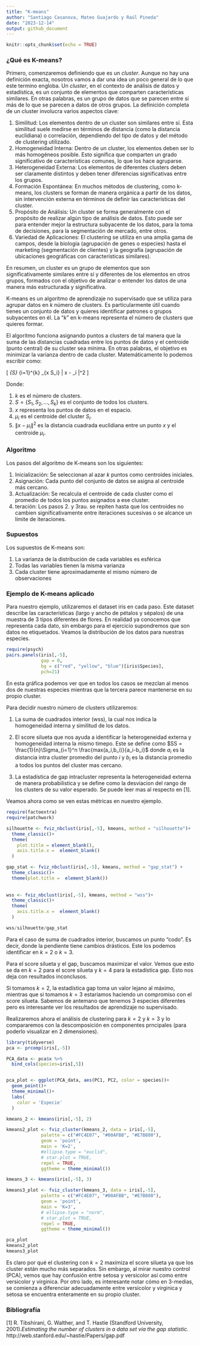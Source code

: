 ```yaml
---
title: "K-means"
author: "Santiago Casanova, Mateo Guajardo y Raúl Pineda"
date: "2023-12-14"
output: github_document
---
```


```r
knitr::opts_chunk$set(echo = TRUE)
```

### ¿Qué es K-means?


Primero, comenzaremos definiendo que es un $\textit{cluster}$. Aunque no hay una definición exacta, nosotros vamos a dar una idea un poco general de lo que este termino engloba. Un $\textit{cluster}$, en el contexto de análisis de datos y estadística, es un conjunto de elementos que comparten características similares. En otras palabras, es un grupo de datos que se parecen entre sí más de lo que se parecen a datos de otros grupos. La definición completa de un cluster involucra varios aspectos clave:


1. Similitud: Los elementos dentro de un cluster son similares entre sí. Esta similitud suele medirse en términos de distancia (como la distancia euclidiana) o correlación, dependiendo del tipo de datos y del método de clustering utilizado.
1. Homogeneidad Interna: Dentro de un cluster, los elementos deben ser lo más homogéneos posible. Esto significa que comparten un grado significativo de características comunes, lo que los hace agruparse.
1. Heterogeneidad Externa: Los elementos de diferentes clusters deben ser claramente distintos y deben tener diferencias significativas entre los grupos.
1. Formación Espontánea: En muchos métodos de clustering, como k-means, los clusters se forman de manera orgánica a partir de los datos, sin intervención externa en términos de definir las características del cluster.
1. Propósito de Análisis: Un cluster se forma generalmente con el propósito de realizar algún tipo de análisis de datos. Esto puede ser para entender mejor la estructura subyacente de los datos, para la toma de decisiones, para la segmentación de mercado, entre otros.
1. Variedad de Aplicaciones: El clustering se utiliza en una amplia gama de campos, desde la biología (agrupación de genes o especies) hasta el marketing (segmentación de clientes) y la geografía (agrupación de ubicaciones geográficas con características similares).


En resumen, un cluster es un grupo de elementos que son significativamente similares entre sí y diferentes de los elementos en otros grupos, formados con el objetivo de analizar o entender los datos de una manera más estructurada y significativa.


K-means es un algoritmo de aprendizaje no supervisado que se utiliza para agrupar datos en $k$ número de clusters. Es particularmente útil cuando tienes un conjunto de datos y quieres identificar patrones o grupos subyacentes en él. La "$k$" en k-means representa el número de clusters que quieres formar.

El algoritmo funciona asignando puntos a clusters de tal manera que la suma de las distancias cuadradas entre los puntos de datos y el centroide (punto central) de su cluster sea mínima. En otras palabras, el objetivo es minimizar la varianza dentro de cada cluster. Matemáticamente lo podemos escribir como:

\[ \min_{S} \sum_{i=1}^{k} \sum_{x \in S_i} \| x - \mu_i \|^2 \]

Donde:

1. $k$ es el número de clusters.
1. $S = \{S_1, S_2, ... , S_k\}$ es el conjunto de todos los clusters. 
1. $x$  representa los puntos de datos en el espacio.
1. $\mu_i$ es el centroide del cluster $S_i$.
1. $\| x - \mu_i \|^2$ es la distancia cuadrada euclidiana entre un punto $x$ y el centroide $\mu_i$.

### Algoritmo

Los pasos del algoritmo de K-means son los siguientes: 

1. Inicialización: Se seleccionan al azar $k$ puntos como centroides iniciales.
1. Asignación: Cada punto del conjunto de datos se asigna al centroide más cercano.
1. Actualización: Se recalcula el centroide de cada cluster como el promedio de todos los puntos asignados a ese cluster.
1. teración: Los pasos 2. y 3rau. se repiten hasta que los centroides no cambien significativamente entre iteraciones sucesivas o se alcance un límite de iteraciones.


### Supuestos

Los supuestos de K-means son:

1. La varianza de la distribución de cada variables es esférica
1. Todas las variables tienen la misma varianza
1. Cada cluster tiene aproximadamente el mismo número de observaciones


### Ejemplo de K-means aplicado

Para nuestro ejemplo, utilizaremos el dataset iris en cada paso. Este dataset describe las características (largo y ancho de pétalos y sépalos) de una muestra de 3 tipos diferentes de flores. En realidad ya conocemos que representa cada dato, sin embargo para el ejercicio supondremos que son datos no etiquetados. Veamos la distribución de los datos para nuestras especies.

```r
require(psych)
pairs.panels(iris[,-5],
             gap = 0,
             bg = c("red", "yellow", "blue")[iris$Species],
             pch=21)
```

En esta gráfica podemos ver que en todos los casos se mezclan al menos dos de nuestras especies mientras que la tercera parece mantenerse en su propio cluster.

Para decidir nuestro número de clusters utilizaremos:

1. La suma de cuadrados interior (wss), la cual nos indica la homogeneidad interna y similitud de los datos.

1. El score silueta que nos ayuda a identificar la heterogeneidad externa y homogeneidad interna la mismo timepo. Este se define como $SS = \frac{1}{n}\Sigma_{i=1}^n \frac{max(a_i,b_i)}{a_i-b_i}$ donde $a_i$ es la distancia intra cluster promedio del punto $i$ y $b_i$ es la distancia promedio a todos los puntos del cluster mas cercano.

1. La estadística de gap intracluster representa la heterogeneidad externa de manera probabilistica y se define como la desviacion del rango de los clusters de su valor esperado. Se puede leer mas al respecto en [1].


Veamos ahora como se ven estas métricas en nuestro ejemplo.

```r
require(factoextra)
require(patchwork)

silhouette <- fviz_nbclust(iris[,-5], kmeans, method = "silhouette")+ 
  theme_classic()+
  theme(
    plot.title = element_blank(),
    axis.title.x =  element_blank()
  )

gap_stat <- fviz_nbclust(iris[,-5], kmeans, method = "gap_stat") +
  theme_classic()+
  theme(plot.title =  element_blank())
  
  
wss <- fviz_nbclust(iris[,-5], kmeans, method = "wss")+
  theme_classic()+
  theme(
    axis.title.x =  element_blank()
  )

wss/silhouette/gap_stat
```

Para el caso de suma de cuadrados interior, buscamos un punto "codo". Es decir, donde la pendiente tiene cambios drásticos. Este los podemos identificar en $k = 2$ o $k= 3$. 

Para el score silueta y el gap, buscamos maximizar el valor. Vemos que esto se da en $k = 2$ para el score silueta y $k= 4$ para la estadística gap. Esto nos deja con resultados inconclusos.

Si tomamos $k=2$, la estadística gap toma un valor lejano al máximo, mientras que si tomamos $k=3$ estaríamos haciendo un compromiso con el score silueta. Sabemos de antemano que tenemos 3 especies diferentes pero es interesante ver los resultados de aprendizaje no supervisado. 

Realizaremos ahora el análisis de clustering para $k=2$ y $k=3$ y lo compararemos con la descomposición en componentes prncipales (para poderlo visualizar en 2 dimensiones).

```r
library(tidyverse)
pca <- prcomp(iris[,-5])

PCA_data <- pca$x %>% 
  bind_cols(species=iris[,5])


pca_plot <- ggplot(PCA_data, aes(PC1, PC2, color = species))+
  geom_point()+
  theme_minimal()+
  labs(
    color = 'Especie'
  )

kmeans_2 <- kmeans(iris[,-5], 2)

kmeans2_plot <- fviz_cluster(kmeans_2, data = iris[,-5], 
             palette = c("#FC4E07", "#00AFBB", "#E7B800"), 
             geom = 'point',
             main = 'K=2',
             #ellipse.type = "euclid",
             # star.plot = TRUE, 
             repel = TRUE, 
             ggtheme = theme_minimal())

kmeans_3 <- kmeans(iris[,-5], 3)

kmeans3_plot <- fviz_cluster(kmeans_3, data = iris[,-5], 
             palette = c("#FC4E07", "#00AFBB", "#E7B800"), 
             geom = 'point',
             main = 'K=3',
             # ellipse.type = "norm",
             # star.plot = TRUE, 
             repel = TRUE, 
             ggtheme = theme_minimal())
```


```r
pca_plot
kmeans2_plot
kmeans3_plot
```

Es claro por qué el clustering con $k=2$ maximiza el score silueta ya que los cluster están mucho más separados. Sin embargo, al mirar nuestro control (PCA), vemos que hay confusión entre setosa y versicolor así como entre versicolor y virginica. Por otro lado, es interesante notar cómo en 3-medias, se comienza a diferenciar adecuadamente entre versicolor y virginica y setosa se encuentra enteramente en su propio cluster.

### Bibliografía

[1] R. Tibshirani, G. Walther, and T. Hastie (Standford University, 2001).$\textit{Estimating the number of clusters in a data set via the gap statistic.}$ http://web.stanford.edu/~hastie/Papers/gap.pdf


